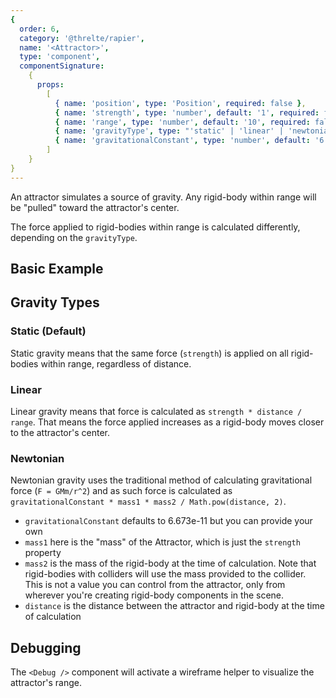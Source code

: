 ```yaml
---
{
  order: 6,
  category: '@threlte/rapier',
  name: '<Attractor>',
  type: 'component',
  componentSignature:
    {
      props:
        [
          { name: 'position', type: 'Position', required: false },
          { name: 'strength', type: 'number', default: '1', required: false },
          { name: 'range', type: 'number', default: '10', required: false },
          { name: 'gravityType', type: "'static' | 'linear' | 'newtonian'", required: false },
          { name: 'gravitationalConstant', type: 'number', default: '6.673e-11', required: false }
        ]
    }
}
---
```


An attractor simulates a source of gravity. Any rigid-body within range will be "pulled" toward the attractor's center.

The force applied to rigid-bodies within range is calculated differently, depending on the `gravityType`.

## Basic Example

<Example path="rapier/attractor" />

## Gravity Types

### Static (Default)

Static gravity means that the same force (`strength`) is applied on all rigid-bodies within range, regardless of distance.

### Linear

Linear gravity means that force is calculated as `strength * distance / range`. That means the force applied increases as a rigid-body moves closer to the attractor's center.

### Newtonian

Newtonian gravity uses the traditional method of calculating gravitational force (`F = GMm/r^2`) and as such force is calculated as `gravitationalConstant * mass1 * mass2 / Math.pow(distance, 2)`.

- `gravitationalConstant` defaults to 6.673e-11 but you can provide your own
- `mass1` here is the "mass" of the Attractor, which is just the `strength` property
- `mass2` is the mass of the rigid-body at the time of calculation. Note that rigid-bodies with colliders will use the mass provided to the collider. This is not a value you can control from the attractor, only from wherever you're creating rigid-body components in the scene.
- `distance` is the distance between the attractor and rigid-body at the time of calculation

## Debugging

The `<Debug />` component will activate a wireframe helper to visualize the attractor's range.
